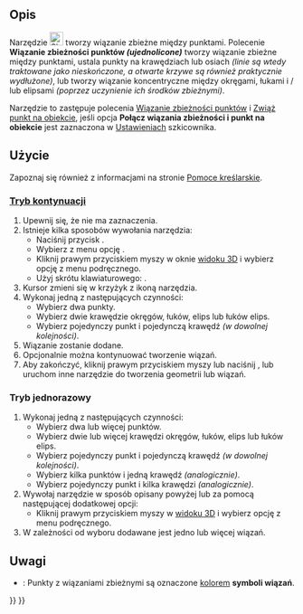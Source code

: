 <languages/>

{{Docnav/pl
|[[Sketcher_ConstrainLock/pl|Blokada wiązania]]
|[[Sketcher_ConstrainCoincident/pl|Wiązanie zbieżności punktów]]
|[[Sketcher_Workbench/pl|środowisko pracy Szkicownik]]
|IconL=Sketcher_ConstrainLock.svg
|IconR=Sketcher_ConstrainCoincident.svg
|IconC=Workbench_Sketcher.svg
}}

{{GuiCommand/pl
|Name=Sketcher ConstrainCoincidentUnified
|Name/pl=Szkicownik: Wiązanie zbieżności punktów (ujednolicone)
|MenuLocation=Szkicownik → Wiązania szkicownika → Wiązanie zbieżności punktów (ujednolicone)
|Workbenches=[[Sketcher Workbench/pl|Szkicownik]]
|Shortcut={{KEY|C}}
|Version=1.0
|SeeAlso=[[Sketcher_ConstrainCoincident/pl|Wiązanie zbieżności punktów]], [[Sketcher_ConstrainPointOnObject/pl|Zwiąż punkt na obiekcie]]
}}

<span id="Description"></span>
==Opis==

Narzędzie [[Image:Sketcher_ConstrainCoincidentUnified.svg|24px]] tworzy wiązanie zbieżne między punktami. Polecenie '''Wiązanie zbieżności punktów ''(ujednolicone)''''' tworzy wiązanie zbieżne między punktami, ustala punkty na krawędziach lub osiach ''(linie są wtedy traktowane jako nieskończone, a otwarte krzywe są również praktycznie wydłużone)'', lub tworzy wiązanie koncentryczne między okręgami, łukami i / lub elipsami ''(poprzez uczynienie ich środków zbieżnymi)''.

Narzędzie to zastępuje polecenia [[Sketcher_ConstrainCoincident/pl|Wiązanie zbieżności punktów]] i [[Sketcher_ConstrainPointOnObject/pl|Zwiąż punkt na obiekcie]], jeśli opcja '''Połącz wiązania zbieżności i punkt na obiekcie''' jest zaznaczona w [[Sketcher_Preferences/pl#Ogólne|Ustawieniach]] szkicownika.

<span id="Usage"></span>
==Użycie==

Zapoznaj się również z informacjami na stronie [[Sketcher_Workbench/pl#Pomoce_kreślarskie|Pomoce kreślarskie]].

<span id="Continue_mode"></span>
===[[Sketcher_Workbench/pl#Tryby_kontynuacji|Tryb kontynuacji]]===

# Upewnij się, że nie ma zaznaczenia.
# Istnieje kilka sposobów wywołania narzędzia:
#* Naciśnij przycisk {{Button|[[Image:Sketcher_ConstrainCoincidentUnified.svg|16px]] '''Wiązanie zbieżności'''}}.
#* Wybierz z menu opcję {{MenuCommand|Szkic → Wiązania szkicownika constraints → [[Image:Sketcher_ConstrainCoincidentUnified.svg|16px]] Wiązanie zbieżności}}.
#* Kliknij prawym przyciskiem myszy w oknie [[3D_view/pl|widoku 3D]] i wybierz opcję {{MenuCommand|Wiązania → [[Image:Sketcher_ConstrainCoincidentUnified.svg|16px]] Wiązanie zbieżności}} z menu podręcznego.
#* Użyj skrótu klawiaturowego: {{KEY|C}}.
# Kursor zmieni się w krzyżyk z ikoną narzędzia.
# Wykonaj jedną z następujących czynności:
#* Wybierz dwa punkty.
#* Wybierz dwie krawędzie okręgów, łuków, elips lub łuków elips.
#* Wybierz pojedynczy punkt i pojedynczą krawędź ''(w dowolnej kolejności)''.
# Wiązanie zostanie dodane.
# Opcjonalnie można kontynuować tworzenie wiązań.
# Aby zakończyć, kliknij prawym przyciskiem myszy lub naciśnij {{KEY|Esc}}, lub uruchom inne narzędzie do tworzenia geometrii lub wiązań.

<span id="Run-once_mode"></span>
===Tryb jednorazowy===

# Wykonaj jedną z następujących czynności:
#* Wybierz dwa lub więcej punktów.
#* Wybierz dwie lub więcej krawędzi okręgów, łuków, elips lub łuków elips.
#* Wybierz pojedynczy punkt i pojedynczą krawędź ''(w dowolnej kolejności)''.
#* Wybierz kilka punktów i jedną krawędź ''(analogicznie)''.
#* Wybierz pojedynczy punkt i kilka krawędzi ''(analogicznie)''.
# Wywołaj narzędzie w sposób opisany powyżej lub za pomocą następującej dodatkowej opcji:
#* Kliknij prawym przyciskiem myszy w [[3D_view/pl|widoku 3D]] i wybierz opcję {{MenuCommand|[[Image:Sketcher_ConstrainCoincidentUnified.svg|16px]] Wiązanie zbieżności}} z menu podręcznego.
# W zależności od wyboru dodawane jest jedno lub więcej wiązań.

<span id="Notes"></span>
==Uwagi==

* {{Version/pl|1.0}}: Punkty z wiązaniami zbieżnymi są oznaczone [[Sketcher_Preferences/pl#Wyświetlanie|kolorem]] '''symboli wiązań'''.


{{Docnav/pl
|[[Sketcher_ConstrainLock/pl|Blokada wiązania]]
|[[Sketcher_ConstrainCoincident/pl|Wiązanie zbieżności punktów]]
|[[Sketcher_Workbench/pl|środowisko pracy Szkicownik]]
|IconL=Sketcher_ConstrainLock.svg
|IconR=Sketcher_ConstrainCoincident.svg
|IconC=Workbench_Sketcher.svg
}}

{{Sketcher_Tools_navi{{#translation:}}}}
{{Userdocnavi{{#translation:}}}}